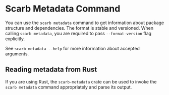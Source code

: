 
# Scarb Metadata Command

You can use the `scarb metadata` command to get information about package structure and dependencies.
The format is stable and versioned.
When calling `scarb metadata`, you are required to pass `--format-version` flag explicitly.

See `scarb metadata --help` for more information about accepted arguments.

## Reading metadata from Rust

If you are using Rust, the `scarb-metadata` crate can be used to invoke the `scarb metadata` command appropriately and parse its output.

<BigLink
  href="https://crates.io/crates/scarb-metadata"
  text="Go to scarb-metadata on crates.io"
/>

<BigLink
  href="https://docs.rs/scarb-metadata"
  text="Go to scarb-metadata documentation on docs.rs"
/>
